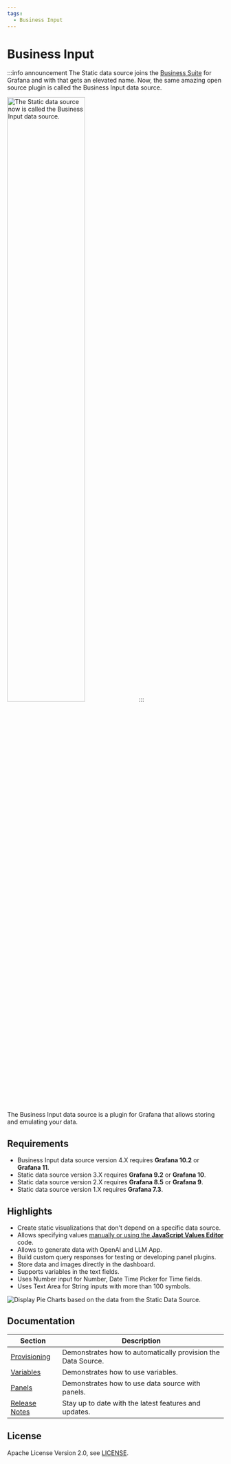 ```yaml
---
tags:
  - Business Input
---
```



# Business Input

:::info announcement
The Static data source joins the [Business Suite](/plugins/) for Grafana and with that gets an elevated name. Now, the same amazing open source plugin is called the Business Input data source.

<Image
  title="The Static data source now is called the Business Input data source."
  src="/img/plugins/business-input/new-name.png"
  width="60%"
/>
:::

The Business Input data source is a plugin for Grafana that allows storing and emulating your data.

## Requirements

- Business Input data source version 4.X requires **Grafana 10.2** or **Grafana 11**.
- Static data source version 3.X requires **Grafana 9.2** or **Grafana 10**.
- Static data source version 2.X requires **Grafana 8.5** or **Grafana 9**.
- Static data source version 1.X requires **Grafana 7.3**.

<GettingStarted />

## Highlights

- Create static visualizations that don't depend on a specific data source.
- Allows specifying values [manually or using the **JavaScript Values Editor**](/plugins/business-input/panels/business-charts/) code.
- Allows to generate data with OpenAI and LLM App.
- Build custom query responses for testing or developing panel plugins.
- Store data and images directly in the dashboard.
- Supports variables in the text fields.
- Uses Number input for Number, Date Time Picker for Time fields.
- Uses Text Area for String inputs with more than 100 symbols.

<Image
  title="Display Pie Charts based on the data from the Static Data Source."
  src="/img/plugins/business-input/dashboard.png"
/>

<Tutorial />

## Documentation

| Section                      | Description                                                  |
| ---------------------------- | ------------------------------------------------------------ |
| [Provisioning](provisioning) | Demonstrates how to automatically provision the Data Source. |
| [Variables](variables)       | Demonstrates how to use variables.                           |
| [Panels](panels)             | Demonstrates how to use data source with panels.             |
| [Release Notes](release)     | Stay up to date with the latest features and updates.        |

## License

Apache License Version 2.0, see [LICENSE](https://github.com/volkovlabs/business-input/blob/main/LICENSE).

<Feedback />
